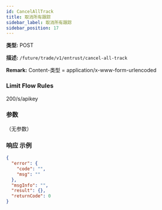 ```yaml
---
id: CancelAllTrack
title: 取消所有跟踪
sidebar_label: 取消所有跟踪
sidebar_position: 17
---
```


**类型:** POST

**描述:** `/future/trade/v1/entrust/cancel-all-track`

**Remark:** Content-类型 = application/x-www-form-urlencoded

### Limit Flow Rules

200/s/apikey

### 参数

（无参数）

### 响应 示例

```json title="响应"
{
  "error": {
    "code": "",
    "msg": ""
  },
  "msgInfo": "",
  "result": {},
  "returnCode": 0
}
```

